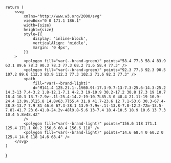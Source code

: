     return (
        <svg
            xmlns="http://www.w3.org/2000/svg"
            viewBox="0 0 171.1 186.1"
            width={size}
            height={size}
            style={{
                display: 'inline-block',
                verticalAlign: 'middle',
                margin: '0 4px',
            }}            
        >
            <polygon fill="var(--brand-green)" points="58.4 77.3 58.4 83.9 63.1 89.6 78.3 90.3 78.3 77.3 68.2 71.6 58.4 77.3" />
            <polygon fill="var(--brand-green)" points="92.3 77.3 92.3 90.5 107.2 89.6 112.3 83.9 112.3 77.3 102.2 71.6 92.3 77.3" />
            <path
                fill="var(--brand-light)"
                d="M141.4 125.2l.1-.1V60.9l-17.3-9.7-13-7.3-25.6-14.3-25.2 14.3-13 7.4-3.2 1.8-12.1-7.1 4-2.3 19-10.9 30.2-17.2 30.8 17.3 19 10.7 18.4 10.3 13.7-7.9v-.1l-25.4-14.2-19-10.7L85.3 0 48.4 21.1l-19 10.9-24.4 13.9v.3l25.8 14.8v63.7l55.4 31.9 41.7-23.6 12 7.1-53.6 30.3-67.4-38.8-13.7 7.9 81 46.6 67.3-38.1 13.9-7.9v-.1l-13.8-7.8-12.2-7Zm-13.5-7.8l-41.7 23.6-41.8-24.2v-48l9.8-5.6 13-7.4 18.4-10.5 18.9 10.6 13 7.3 10.4 5.8v48.4Z"
            />
            <polygon fill="var(--brand-light)" points="156.6 118 171.1 125.4 171.1 60.2 156.6 68.4 156.6 118" />
            <polygon fill="var(--brand-light)" points="14.6 68.4 0 60.2 0 125.4 14.6 118 14.6 68.4" />
        </svg>
    )
}
